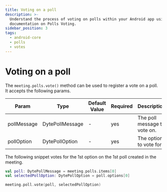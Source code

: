 ```yaml
---
title: Voting on a poll
description: >-
  Understand the process of voting on polls within your Android app using Dyte's
  documentation on Polls Voting.
sidebar_position: 3
tags:
  - android-core
  - polls
  - votes
---
```


# Voting on a poll

The `meeting.polls.vote()` method can be used to register a vote on a poll. It
accepts the following params.

| Param       | Type            | Default Value | Required | Description                  |
| ----------- | --------------- | ------------- | -------- | ---------------------------- |
| pollMessage | DytePollMessage | -             | yes      | The poll message to vote on. |
| pollOption  | DytePollOption  | -             | yes      | The option to vote for.      |

The following snippet votes for the 1st option on the 1st poll created in the
meeting.

```kotlin
val poll: DytePollMessage = meeting.polls.items[0]
val selectedPollOption: DytePollOption = poll.options[0]

meeting.poll.vote(poll, selectedPollOption)
```

<head>
  <title>Android Core Voting On a Poll</title>
</head>